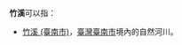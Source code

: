 '''竹溪'''可以指：
* [[竹溪_(臺南市)|竹溪 (臺南市)]]，[[臺灣|臺灣]][[臺南市|臺南市]]境內的自然河川。{{PRC admin/disambig|42/03/24/000/000|50/01/54/118/000}}

{{disambig|T|Cat=二字地名消歧义}}